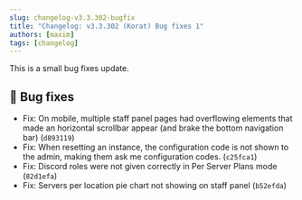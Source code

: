 ```yaml
---
slug: changelog-v3.3.302-bugfix
title: "Changelog: v3.3.302 (Korat) Bug fixes 1"
authors: [maxim]
tags: [changelog]
---
```


This is a small bug fixes update. 

## 🐛 Bug fixes
- Fix: On mobile, multiple staff panel pages had overflowing elements that made an horizontal scrollbar appear (and brake the bottom navigation bar) (`d893119`)
- Fix: When resetting an instance, the configuration code is not shown to the admin, making them ask me configuration codes. (`c25fca1`)
- Fix: Discord roles were not given correctly in Per Server Plans mode (`82d1efa`)
- Fix: Servers per location pie chart not showing on staff panel (`b52efda`)